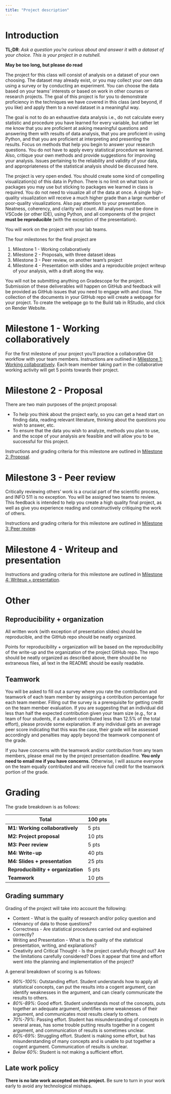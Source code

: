 ```yaml
---
title: "Project description"
---
```


# Introduction

**TL;DR**: *Ask a question you're curious about and answer it with a dataset of your choice. This is your project in a nutshell.*

**May be too long, but please do read**

The project for this class will consist of analysis on a dataset of your own choosing.
The dataset may already exist, or you may collect your own data using a survey or by conducting an experiment.
You can choose the data based on your teams' interests or based on work in other courses or research projects.
The goal of this project is for you to demonstrate proficiency in the techniques we have covered in this class (and beyond, if you like) and apply them to a novel dataset in a meaningful way.

The goal is not to do an exhaustive data analysis i.e., do not calculate every statistic and procedure you have learned for every variable, but rather let me know that you are proficient at asking meaningful questions and answering them with results of data analysis, that you are proficient in using Python, and that you are proficient at interpreting and presenting the results.
Focus on methods that help you begin to answer your research questions.
You do not have to apply every statistical procedure we learned.
Also, critique your own methods and provide suggestions for improving your analysis.
Issues pertaining to the reliability and validity of your data, and appropriateness of the statistical analysis should be discussed here.

The project is very open ended.
You should create some kind of compelling visualization(s) of this data in Python.
There is no limit on what tools or packages you may use but sticking to packages we learned in class is required.
You do not need to visualize all of the data at once.
A single high-quality visualization will receive a much higher grade than a large number of poor-quality visualizations.
Also pay attention to your presentation.
Neatness, coherency, and clarity will count.
All analyses must be done in VSCode (or other IDE), using Python, and all components of the project **must be reproducible** (with the exception of the presentation).

You will work on the project with your lab teams.

The four milestones for the final project are

1.  Milestone 1 - Working collaboratively
2.  Milestone 2 - Proposals, with three dataset ideas
3.  Milestone 3 - Peer review, on another team's project
4.  Milestone 4 - Presentation with slides and a reproducible project writeup of your analysis, with a draft along the way.

You will not be submitting anything on Gradescope for the project.
Submission of these deliverables will happen on GitHub and feedback will be provided as GitHub issues that you need to engage with and close.
The collection of the documents in your GitHub repo will create a webpage for your project.
To create the webpage go to the Build tab in RStudio, and click on Render Website.

# Milestone 1 - Working collaboratively

For the first milestone of your project you'll practice a collaborative Git workflow with your team members.
Instructions are outlined in [Milestone 1: Working collaboratively](/project/1-working-collaboratively.html).
Each team member taking part in the collaborative working activity will get 5 points towards their project.

# Milestone 2 - Proposal {#project-proposal}

There are two main purposes of the project proposal:

-   To help you think about the project early, so you can get a head start on finding data, reading relevant literature, thinking about the questions you wish to answer, etc.
-   To ensure that the data you wish to analyze, methods you plan to use, and the scope of your analysis are feasible and will allow you to be successful for this project.

Instructions and grading criteria for this milestone are outlined in [Milestone 2: Proposal](/project/2-proposal.html).

# Milestone 3 - Peer review {#peer-review}

Critically reviewing others' work is a crucial part of the scientific process, and INFO 511 is no exception.
You will be assigned two teams to review.
This feedback is intended to help you create a high quality final project, as well as give you experience reading and constructively critiquing the work of others.

Instructions and grading criteria for this milestone are outlined in [Milestone 3: Peer review](/project/3-peer-review.html).

# Milestone 4 - Writeup and presentation

Instructions and grading criteria for this milestone are outlined in [Milestone 4: Writeup + presentation](/project/4-writeup-presentation.html).

# Other

## Reproducibility + organization {#reproducibility-organization}

All written work (with exception of presentation slides) should be reproducible, and the GitHub repo should be neatly organized.

Points for reproducibility + organization will be based on the reproducibility of the write-up and the organization of the project GitHub repo.
The repo should be neatly organized as described above, there should be no extraneous files, all text in the README should be easily readable.

## Teamwork

You will be asked to fill out a survey where you rate the contribution and teamwork of each team member by assigning a contribution percentage for each team member.
Filling out the survey is a prerequisite for getting credit on the team member evaluation.
If you are suggesting that an individual did less than half the expected contribution given your team size (e.g., for a team of four students, if a student contributed less than 12.5% of the total effort), please provide some explanation.
If any individual gets an average peer score indicating that this was the case, their grade will be assessed accordingly and penalties may apply beyond the teamwork component of the grade.

If you have concerns with the teamwork and/or contribution from any team members, please email me by the project presentation deadline.
**You only need to email me if you have concerns.** Otherwise, I will assume everyone on the team equally contributed and will receive full credit for the teamwork portion of the grade.

# Grading

The grade breakdown is as follows:

| Total                              | 100 pts |
|------------------------------------|---------|
| **M1: Working collaboratively**    | 5 pts   |
| **M2: Project proposal**           | 10 pts  |
| **M3: Peer review**                | 5 pts   |
| **M4: Write-up**                   | 40 pts  |
| **M4: Slides + presentation**      | 25 pts  |
| **Reproducibility + organization** | 5 pts   |
| **Teamwork**                       | 10 pts  |

## Grading summary

Grading of the project will take into account the following:

-   Content - What is the quality of research and/or policy question and relevancy of data to those questions?
-   Correctness - Are statistical procedures carried out and explained correctly?
-   Writing and Presentation - What is the quality of the statistical presentation, writing, and explanations?
-   Creativity and Critical Thought - Is the project carefully thought out? Are the limitations carefully considered? Does it appear that time and effort went into the planning and implementation of the project?

A general breakdown of scoring is as follows:

-   *90%-100%*: Outstanding effort. Student understands how to apply all statistical concepts, can put the results into a cogent argument, can identify weaknesses in the argument, and can clearly communicate the results to others.
-   *80%-89%*: Good effort. Student understands most of the concepts, puts together an adequate argument, identifies some weaknesses of their argument, and communicates most results clearly to others.
-   *70%-79%*: Passing effort. Student has misunderstanding of concepts in several areas, has some trouble putting results together in a cogent argument, and communication of results is sometimes unclear.
-   *60%-69%*: Struggling effort. Student is making some effort, but has misunderstanding of many concepts and is unable to put together a cogent argument. Communication of results is unclear.
-   *Below 60%*: Student is not making a sufficient effort.

## Late work policy

**There is no late work accepted on this project.** Be sure to turn in your work early to avoid any technological mishaps.
